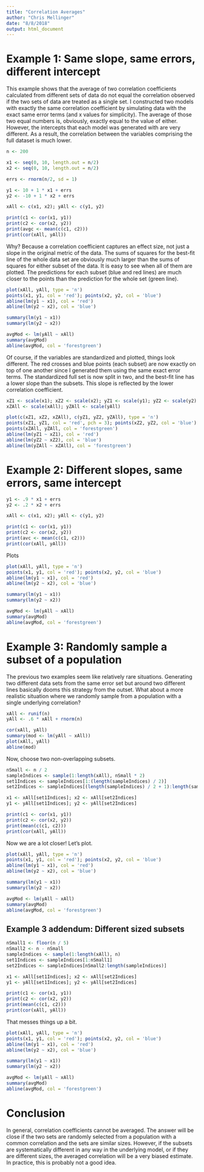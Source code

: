 ```yaml
---
title: "Correlation Averages"
author: "Chris Mellinger"
date: "8/8/2018"
output: html_document
---
```


# Example 1: Same slope, same errors, different intercept

This example shows that the average of two correlation coefficients calculated from different sets of data do not equal the correlation observed if the two sets of data are treated as a single set. I constructed two models with exactly the same correlation coefficient by simulating data with the exact same error terms (and x values for simplicity). The average of those two equal numbers is, obviously, exactly equal to the value of either. However, the intercepts that each model was generated with are very different. As a result, the correlation between the variables comprising the full dataset is much lower.

```r
n <- 200

x1 <- seq(0, 10, length.out = n/2)
x2 <- seq(0, 10, length.out = n/2)

errs <- rnorm(n/2, sd = 1)

y1 <- 10 + 1 * x1 + errs
y2 <- -10 + 1 * x2 + errs

xAll <- c(x1, x2); yAll <- c(y1, y2)

print(c1 <- cor(x1, y1))
print(c2 <- cor(x2, y2))
print(avgc <- mean(c(c1, c2)))
print(cor(xAll, yAll))
```

Why? Because a correlation coefficient captures an effect size, not just a slope in the original metric of the data. The sums of squares for the best-fit line of the whole data set are obviously much larger than the sums of squares for either subset of the data. It is easy to see when all of them are plotted. The predictions for each subset (blue and red lines) are much closer to the points than the prediction for the whole set (green line).

```r
plot(xAll, yAll, type = 'n')
points(x1, y1, col = 'red'); points(x2, y2, col = 'blue')
abline(lm(y1 ~ x1), col = 'red')
abline(lm(y2 ~ x2), col = 'blue')

summary(lm(y1 ~ x1))
summary(lm(y2 ~ x2))

avgMod <- lm(yAll ~ xAll)
summary(avgMod)
abline(avgMod, col = 'forestgreen')
```

Of course, if the variables are standardized and plotted, things look different. The red crosses and blue points (each subset) are now exactly on top of one another since I generated them using the same exact error terms. The standardized full set is now split in two, and the best-fit line has a lower slope than the subsets. This slope is reflected by the lower correlation coefficient.

```r
xZ1 <- scale(x1); xZ2 <- scale(x2); yZ1 <- scale(y1); yZ2 <- scale(y2)
xZAll <- scale(xAll); yZAll <- scale(yAll)

plot(c(xZ1, xZ2, xZAll), c(yZ1, yZ2, yZAll), type = 'n')
points(xZ1, yZ1, col = 'red', pch = 3); points(xZ2, yZ2, col = 'blue')
points(xZAll, yZAll, col = 'forestgreen')
abline(lm(yZ1 ~ xZ1), col = 'red')
abline(lm(yZ2 ~ xZ2), col = 'blue')
abline(lm(yZAll ~ xZAll), col = 'forestgreen')
```

# Example 2: Different slopes, same errors, same intercept

```r
y1 <- .9 * x1 + errs
y2 <- .2 * x2 + errs

xAll <- c(x1, x2); yAll <- c(y1, y2)

print(c1 <- cor(x1, y1))
print(c2 <- cor(x2, y2))
print(avc <- mean(c(c1, c2)))
print(cor(xAll, yAll))
```

Plots

```r
plot(xAll, yAll, type = 'n')
points(x1, y1, col = 'red'); points(x2, y2, col = 'blue')
abline(lm(y1 ~ x1), col = 'red')
abline(lm(y2 ~ x2), col = 'blue')

summary(lm(y1 ~ x1))
summary(lm(y2 ~ x2))

avgMod <- lm(yAll ~ xAll)
summary(avgMod)
abline(avgMod, col = 'forestgreen')
```

# Example 3: Randomly sample a subset of a population

The previous two examples seem like relatively rare situations. Generating two different data sets from the same error set but around two different lines basically dooms this strategy from the outset. What about a more realistic situation where we randomly sample from a population with a single underlying correlation?

```r
xAll <- runif(n)
yAll <- .6 * xAll + rnorm(n)

cor(xAll, yAll)
summary(mod <- lm(yAll ~ xAll))
plot(xAll, yAll)
abline(mod)
```

Now, choose two non-overlapping subsets.

```r
nSmall <- n / 2
sampleIndices <- sample(1:length(xAll), nSmall * 2)
set1Indices <- sampleIndices[1:(length(sampleIndices) / 2)]
set2Indices <- sampleIndices[(length(sampleIndices) / 2 + 1):length(sampleIndices)]

x1 <- xAll[set1Indices]; x2 <- xAll[set2Indices]
y1 <- yAll[set1Indices]; y2 <- yAll[set2Indices]

print(c1 <- cor(x1, y1))
print(c2 <- cor(x2, y2))
print(mean(c(c1, c2)))
print(cor(xAll, yAll))
```

Now we are a lot closer! Let's plot.

```r
plot(xAll, yAll, type = 'n')
points(x1, y1, col = 'red'); points(x2, y2, col = 'blue')
abline(lm(y1 ~ x1), col = 'red')
abline(lm(y2 ~ x2), col = 'blue')

summary(lm(y1 ~ x1))
summary(lm(y2 ~ x2))

avgMod <- lm(yAll ~ xAll)
summary(avgMod)
abline(avgMod, col = 'forestgreen')
```

## Example 3 addendum: Different sized subsets

```r
nSmall1 <- floor(n / 5)
nSmall2 <- n - nSmall
sampleIndices <- sample(1:length(xAll), n)
set1Indices <- sampleIndices[1:nSmall1]
set2Indices <- sampleIndices[nSmall2:length(sampleIndices)]

x1 <- xAll[set1Indices]; x2 <- xAll[set2Indices]
y1 <- yAll[set1Indices]; y2 <- yAll[set2Indices]

print(c1 <- cor(x1, y1))
print(c2 <- cor(x2, y2))
print(mean(c(c1, c2)))
print(cor(xAll, yAll))
```

That messes things up a bit.

```r
plot(xAll, yAll, type = 'n')
points(x1, y1, col = 'red'); points(x2, y2, col = 'blue')
abline(lm(y1 ~ x1), col = 'red')
abline(lm(y2 ~ x2), col = 'blue')

summary(lm(y1 ~ x1))
summary(lm(y2 ~ x2))

avgMod <- lm(yAll ~ xAll)
summary(avgMod)
abline(avgMod, col = 'forestgreen')
```

# Conclusion

In general, correlation coefficients cannot be averaged. The answer will be close if the two sets are randomly selected from a population with a common correlation and the sets are similar sizes. However, if the subsets are systematically different in any way in the underlying model, or if they are different sizes, the averaged correlation will be a very biased estimate. In practice, this is probably not a good idea.
